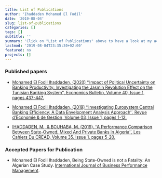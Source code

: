 ```yaml
---
title: List of Publications
author: 'Ihaddaden Mohamed El Fodil'
date: '2019-08-04'
slug: list-of-publications
categories: []
tags: []
subtitle: ''
summary: 'Click on "List of Publications" above to have a look at my academic publications'
lastmod: '2019-08-04T23:35:30+02:00'
featured: no
projects: []
---
```


### Published papers

- [Mohamed El Fodil Ihaddaden, (2020) ''Impact of Political Uncertainty on Banking Productivity: Investigating the Jasmin Revolution Effect on the Tunisian Banking System'', Economics Bulletin, Volume 40, Issue 1, pages 437-447.](http://www.accessecon.com/Pubs/EB/2020/Volume40/EB-20-V40-I1-P37.pdf)

- [Mohamed El Fodil Ihaddaden, (2019) ''Investigating Eurosystem Central Banking Efficiency: A Data Envelopment Analysis Approach'', Revue d'Economie & de Gestion, Volume 03, Issue 1, pages 1-12.](https://poseidon01.ssrn.com/delivery.php?ID=045009089115014002123102117092120088033043069002065054095096000092123072031012004123043028032104020043034081114077094077004092022034064058004081069029086004031098124037042054008096073068007116095083121008015126121122007074005124007030019070112079026073&EXT=pdf)

- [IHADDADEN, M., & BOUHABA, M. (2019). ''A Performance Comparison Between State-Owned, Mixed And Private Banks In Algeria'', Les Cahiers Du CREAD, Volume 35, Issue 1, pages 5-20.](http://revue.cread.dz/index.php/les-cahiers-du-cread/article/view/1189)



### Accepted Papers for Publication

- Mohamed El Fodil Ihaddaden, Being State-Owned is not a Fatality: An Algerian Case Study. [International Journal of Business Performance Management](https://www.inderscience.com/jhome.php?jcode=ijbpm). 


